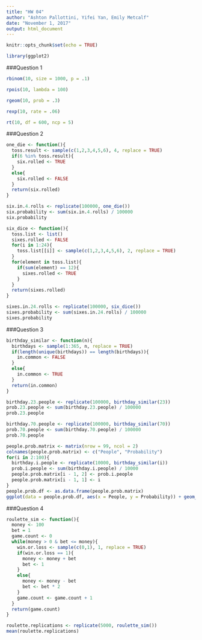 ---
title: "HW 04"
author: "Ashton Pallottini, Yifei Yan, Emily Metcalf"
date: "November 1, 2017"
output: html_document
---

```{r setup, include=FALSE}
knitr::opts_chunk$set(echo = TRUE)
```

```{r}
library(ggplot2)
```


###Question 1

```{r}
rbinom(10, size = 1000, p = .1)

rpois(10, lambda = 100)

rgeom(10, prob = .3)

rexp(10, rate = .06)

rt(10, df = 600, ncp = 5)
```

###Question 2

```{r}
one_die <- function(){
  toss.result <- sample(c(1,2,3,4,5,6), 4, replace = TRUE)
  if(6 %in% toss.result){
    six.rolled <- TRUE
  }
  else{
    six.rolled <- FALSE
  }
  return(six.rolled)
}

six.in.4.rolls <- replicate(100000, one_die())
six.probability <- sum(six.in.4.rolls) / 100000
six.probability
```

```{r}
six_dice <- function(){
  toss.list <- list()
  sixes.rolled <- FALSE
  for(i in 1:24){
    toss.list[[i]] <- sample(c(1,2,3,4,5,6), 2, replace = TRUE)
  }
  for(element in toss.list){
    if(sum(element) == 12){
      sixes.rolled <- TRUE
    }
  }
  return(sixes.rolled)
}

sixes.in.24.rolls <- replicate(100000, six_dice())
sixes.probability <- sum(sixes.in.24.rolls) / 100000
sixes.probability
```

###Question 3

```{r}
birthday_similar <- function(n){
  birthdays <- sample(1:365, n, replace = TRUE)
  if(length(unique(birthdays)) == length(birthdays)){
    in.common <- FALSE
  }
  else{
    in.common <- TRUE
  }
  return(in.common)
}

birthday.23.people <- replicate(100000, birthday_similar(23))
prob.23.people <- sum(birthday.23.people) / 100000
prob.23.people

birthday.70.people <- replicate(100000, birthday_similar(70))
prob.70.people <- sum(birthday.70.people) / 100000
prob.70.people
```

```{r}
people.prob.matrix <- matrix(nrow = 99, ncol = 2)
colnames(people.prob.matrix) <- c("People", "Probability")
for(i in 2:100){
  birthday.i.people <- replicate(10000, birthday_similar(i))
  prob.i.people <- sum(birthday.i.people) / 10000
  people.prob.matrix[i - 1, 2] <- prob.i.people
  people.prob.matrix[i - 1, 1] <- i
}
people.prob.df <- as.data.frame(people.prob.matrix)
ggplot(data = people.prob.df, aes(x = People, y = Probability)) + geom_point() + labs(title = "Shared Birthday Probability for Different Sample Sizes", subtitle = "Samples from size 2 to 100", x = "Sample Size", y = "Probability")
```

###Question 4

```{r}
roulette_sim <- function(){
  money <- 100
  bet = 1
  game.count <- 0
  while(money > 0 & bet <= money){
    win.or.loss <- sample(c(0,1), 1, replace = TRUE)
    if(win.or.loss == 1){
      money <- money + bet
      bet <- 1
    }
    else{
      money <- money - bet
      bet <- bet * 2
    }
    game.count <- game.count + 1
  }
  return(game.count)
}

roulette.replications <- replicate(5000, roulette_sim())
mean(roulette.replications)
```

